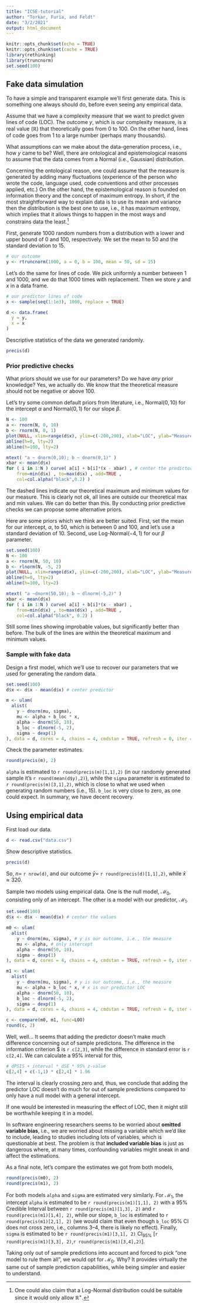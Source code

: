 ```yaml
---
title: "ICSE-tutorial"
author: "Torkar, Furia, and Feldt"
date: "3/2/2021"
output: html_document
---
```


```r
knitr::opts_chunk$set(echo = TRUE)
knitr::opts_chunk$set(cache = TRUE)
library(rethinking)
library(truncnorm)
set.seed(100)
```

## Fake data simulation

To have a simple and transparent example we'll first generate data. This is something one always should do, before even seeing any empirical data.

Assume that we have a complexity measure that we want to predict given lines of code (LOC). The outcome $y$, which is our complexity measure, is a real value ($\mathbb{R}$) that theoretically goes from $0$ to $100$. On the other hand, lines of code goes from $1$ to a large number (perhaps many thousands).

What assumptions can we make about the data-generation process, i.e., how $y$ came to be? Well, there are ontological and epistemological reasons to assume that the data comes from a $\mathsf{Normal}$ (i.e., Gaussian) distribution. 

Concerning the ontological reason, one could assume that the measure is generated by adding many fluctuations (experience of the person who wrote the code, language used, code conventions and other processes applied, etc.) On the other hand, the epistemological reason is founded on information theory and the concept of maximum entropy. In short, if the most straightforward way to explain data is to use its mean and variance then the \mathsf{Normal} distribution is the best one to use, i.e., it has maximum entropy, which implies that it allows things to happen in the most ways and constrains data the least.^[One could also claim that a $\mathsf{Log}$-$\mathsf{Normal}$ distribution could be suitable since it would only allow $\mathbb{R}^+$.]

First, generate $1000$ random numbers from a \mathsf{Normal} distribution with a lower and upper bound of $0$ and  $100$, respectively. We set the mean to $50$ and the standard deviation to $15$.

```r
# our outcome
y <- rtruncnorm(1000, a = 0, b = 100, mean = 50, sd = 15)
```

Let's do the same for lines of code. We pick uniformly a number between $1$ and $1000$, and we do that $1000$ times with replacement. Then we store $y$ and $x$ in a data frame.

```r
# our predictor lines of code
x <- sample(seq(1:1e3), 1000, replace = TRUE) 

d <- data.frame(
  y = y,
  x = x
)
```

Descriptive statistics of the data we generated randomly.

```r
precis(d)
```


### Prior predictive checks

What priors should we use for our parameters? Do we have *any* prior knowledge? Yes, we actually do. We know that the theoretical measure should not be negative or above $100$.

Let's try some common default priors from literature, i.e., $\mathsf{Normal}(0,10)$ for the intercept $\alpha$ and $\mathsf{Normal}(0,1)$ for our slope $\beta$.

```r
N <- 100
a <- rnorm(N, 0, 10)
b <- rnorm(N, 0, 1)
plot(NULL, xlim=range(d$x), ylim=c(-200,200), xlab="LOC", ylab="Measure")
abline(h=0, lty=2)
abline(h=100, lty=2)

mtext( "a ~ dnorm(0,10); b ~ dnorm(0,1)" )
xbar <- mean(d$x)
for ( i in 1:N ) curve( a[i] + b[i]*(x - xbar) , # center the predictor
    from=min(d$x) , to=max(d$x) , add=TRUE ,
    col=col.alpha("black",0.2) )
```

The dashed lines indicate our theoretical maximum and minimum values for our measure. This is clearly not ok, all lines are outside our theoretical max and min values. We can do better than this. By conducting prior predictive checks we can propose some alternative priors.

Here are some priors which we think are better suited. First, set the mean for our intercept, $\alpha$, to $50$, which is between $0$ and $100$, and let's use a standard deviation of $10$. Second, use $\mathsf{Log}$-$\mathsf{Normal}(-4,1)$ for our $\beta$ parameter.

```r
set.seed(100)
N <- 100
a <- rnorm(N, 50, 10)
b <- rlnorm(N, -5, 2)
plot(NULL, xlim=range(d$x), ylim=c(-200,200), xlab="LOC", ylab="Measure")
abline(h=0, lty=2)
abline(h=100, lty=2)

mtext( "a ~dnorm(50,10); b ~ dlnorm(-5,2)" )
xbar <- mean(d$x)
for ( i in 1:N ) curve( a[i] + b[i]*(x - xbar) ,
    from=min(d$x) , to=max(d$x) , add=TRUE ,
    col=col.alpha("black", 0.2) )
```

Still some lines showing improbable values, but significantly better than before. The bulk of the lines are within the theoretical maximum and minimum values.

### Sample with fake data

Design a first model, which we'll use to recover our parameters that we used for generating the random data.

```r
set.seed(100)
d$x <- d$x - mean(d$x) # center predictor

m <- ulam(
  alist(
    y ~ dnorm(mu, sigma),
    mu <- alpha + b_loc * x,
    alpha ~ dnorm(50, 10),
    b_loc ~ dlnorm(-5, 2),
    sigma ~ dexp(1)
), data = d, cores = 4, chains = 4, cmdstan = TRUE, refresh = 0, iter = 5e3)
```

Check the parameter estimates.

```r
round(precis(m), 2)
```

`alpha` is estimated to `r round(precis(m)[1,1],2)` (in our randomly generated sample it's `r round(mean(d$y),2)`), while the `sigma` parameter is estimated to `r round(precis(m)[3,1],2)`, which is close to what we used when generating random numbers (i.e., $15$). `b_loc` is very close to zero, as one could expect. In summary, we have decent recovery.

## Using empirical data

First load our data.

```r
d <- read.csv("data.csv")
```

Show descriptive statistics.

```r
precis(d)
```

So, $n=$ `r nrow(d)`, and our outcome $\bar{y} =$  `r round(precis(d)[1,1],2)`, while $\bar{x} \approx 320$.

Sample two models using empirical data. One is the null model, $\mathcal{M}_0$, consisting only of an intercept. The other is a model with our predictor, $\mathcal{M}_1$.

```r
set.seed(100)
d$x <- d$x - mean(d$x) # center the values

m0 <- ulam(
  alist(
    y ~ dnorm(mu, sigma), # y is our outcome, i.e., the measure
    mu <- alpha, # only intercept
    alpha ~ dnorm(50, 10),
    sigma ~ dexp(1)
), data = d, cores = 4, chains = 4, cmdstan = TRUE, refresh = 0, iter = 5e3, log_lik = TRUE)

m1 <- ulam(
  alist(
    y ~ dnorm(mu, sigma), # y is our outcome, i.e., the measure
    mu <- alpha + b_loc * x, # x is our predictor LOC
    alpha ~ dnorm(50, 10),
    b_loc ~ dlnorm(-5, 2),
    sigma ~ dexp(1)
), data = d, cores = 4, chains = 4, cmdstan = TRUE, refresh = 0, iter = 5e3, log_lik = TRUE)
```

```r
c <- compare(m0, m1, func=LOO)
round(c, 2)
```

Well, well$\ldots$ It seems that adding the predictor doesn't make much difference concerning out of sample predictons. The difference in the information criterion $\mathrm{dPSIS} is `r c[2,3]`, while the difference in standard error is `r c[2,4]`. We can calculate a 95% interval for this,

```r
# dPSIS + interval * dSE * 95% z-value
c[2,4] + c(-1,1) * c[2,4] * 1.96
```

The interval is clearly crossing zero and, thus, we conclude that adding the predictor LOC doesn't do much for out of sample predictions compared to only have a null model with a general intercept.

If one would be interested in measuring the effect of LOC, then it might still be worthwhile keeping it in a model. 

In software engineering researchers seems to be worried about **omitted variable bias**, i.e., we are worried about missing a variable which we'd like to include, leading to studies including lots of variables, which is questionable at best. The problem is that **included variable bias** is just as dangerous where, at many times, confounding variables might sneak in and affect the estimations.

As a final note, let's compare the estimates we got from both models,

```r
round(precis(m0), 2)
round(precis(m1), 2)
```

For both models `alpha` and `sigma` are estimated very similarly. For $\mathcal{M}_1$, the intercept `alpha` is estimated to be `r round(precis(m1)[1,1], 2)` with a $95$% Credible Interval between `r round(precis(m1)[1,3], 2)` and `r round(precis(m1)[1,4], 2)`, while our slope, `b_loc` is estimated to `r round(precis(m1)[2,1], 2)` (we would claim that even though `b_loc` $95$% CI does not cross zero, i.e., columns $3$--$4$, there is likely no effect). Finally, `sigma` is estimated to be `r round(precis(m1)[3,1], 2)` $\mathrm{CI}_{95\%}$ [`r round(precis(m1)[3,3], 2)`,`r round(precis(m1)[3,4],2)`].

Taking only out of sample predictions into account and forced to pick "one model to rule them all", we would opt for $\mathcal{M}_0$. Why? It provides virtually the same out of sample prediction capabilities, while being simpler and easier to understand.

